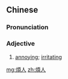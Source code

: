 {{also|烦人}}
==Chinese==
{{zh-forms|s=烦人}}

===Pronunciation===
{{zh-pron
|m=fánrén
|c=faan4 jan4
|cat=a
}}

===Adjective===
{{zh-adj}}

# [[annoying]]; [[irritating]]

[[mg:煩人]]
[[zh:煩人]]